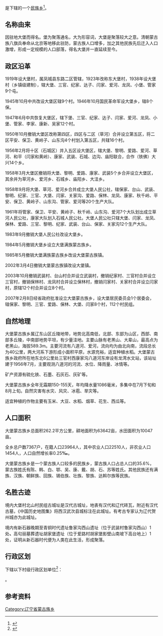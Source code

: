 {{中国乡级行政区|21/06/82/200/000}}

'''{{PAGENAMEBASE}}'''是{{PRC admin/fullname|21/06/82/200/000|3}}下辖的一个[[民族乡|民族乡]]<ref>{{PRC admin/ref sgc|{{PRC admin/parent|21/06/82/200/000}}}}</ref>。

== 名称由来 ==
因驻地大堡而得名。堡为聚落通名，大为形容词，大堡是聚落较大之意。清朝蒙古族八旗兵奉命从北京等地移此驻防，蒙古族人口增多，加之其他民族先后迁入人口激增，形成一定规模的人口部落，得名大堡并一直延续至今。

== 政区沿革 ==
1919年设大堡村，属凤城县东路二区管辖，1923年改称东大堡村，1938年设大堡村（乡镇级建制），辖大堡、三官、纪家、达子、闫家、爱河、龙凤、小堡、管家9个屯。

1945年10月中共改设大堡区辖9个村。1946年10月国民革命军设大堡乡，辖8个保。

1947年6月中共恢复大堡区，辖下堡、三官、纪家、达子、闫家、爱河、龙凤、小堡、管家、李家、康新、吴家12个村。

1950年10月撤销大堡区改称第四区，四区与二区（草河）合并设立第五区，将二区平安、保卫、黄岭子、山东沟4个村划入第五区，共辖16个村。

1956年2月将十区（石城区）并入五区设大堡区，辖大堡、黎明、爱路、爱河、草河、和平（闫家和黄岭）、康家、武装、石城、边沟、庙阳联合，合作（铁佛）大兴14个乡。

1958年3月大堡区撤销将大堡、黎明、爱路、康家、武装5个乡合并设立大堡区，其余并为草河乡、爱河乡、石城乡、庙阳乡、大洼乡。

1958年9月将大堡、草河、爱河乡合并成立大堡人民公社，辖保家、台山、武装、黎明、纪家、三官、大堡、闫家、关家沟、爱路、保林、龙凤、康家、秋千岭、平安、保卫、黄岭子、山东沟、管家、爱河等20个生产大队。

1961年将管家、保卫、平安、黄岭子、秋千岭、山东沟、爱河7个大队划出成立草河人民公社，康家大队划入石城人民公社。大堡人民公社只辖大堡、闫家、龙凤、保林、爱路、三官、黎明、纪家、武装、台山、保家、关家沟12个生产大队。

1983年9月撤销大堡人民公社改设大堡乡。

1984年5月撤销大堡乡设立大堡满族蒙古族乡。

1985年5月撤销大堡满族蒙古族乡改设大堡蒙古族镇。

2002年3月4日撤销大堡蒙古族镇改设大堡镇。

2003年10月撤销武装村、台山村合并设立武装村，撤销纪家村、三官村合并设立三官村，撤销保林村、龙凤村合并设立保林村，撤销闫家村、关家村合并设立闫家村，原辖12个村合并设立8个村。

2007年2月8日经省政府批准设立大堡蒙古族乡，设大堡居民委员会1个居委会，辖保家、黎明、三官、爱路、保林、大堡、闫家8个村，112个村民组。

== 自然地理 ==
大堡蒙古族乡属辽东山区丘陵地带，地势北高南低，北部、东部为山区，西部、南部多丘陵，中南部地势平坦，有少量洼地。主要山脉有老黑山、大辈山，最高点为老黑山，海拔589.3m。主要河流有八道河、爱河，流向均为由北向南，流段总长为40公里，两大河系下游形成小面积平原，水源充裕，适宜种植水稻。大堡蒙古族乡政府所在地东北6公里处三官村西康家沟八道河东岸设有龙湾水文站，该站址建于1956年7月，主要观测八道河的河流、水位、降雨量、冰情等。

矿产资源有硫化铁、石墨、石灰石、灰矿等。

大堡蒙古族乡全年无霜期150-155天，年均降水量1086毫米，多集中在7月下旬和8月上旬。自然灾害有水灾、风灾、冰雹、旱灾等。

适宜种植的作物主要有玉米、大豆、水稻、烟草、花生、西瓜等。

== 人口面积 ==
大堡蒙古族乡总面积262.2平方公里，耕地面积为63642亩，水田面积为10047亩。

全乡总户数7367户，在籍人口23964人，其中农业人口22510人，非农业人口1454人，人口自然增长率0.25'''‰'''。

大堡蒙古族乡是一个蒙古族人口较多的民族乡，蒙古族人口占总人口的35.6%，蒙古族姓氏有陈、韩、白、鄂、吴、康、戴、胡、石、苏等姓氏。其他民族还有满族、汉族、朝鲜族、回族、锡伯族、壮族、黎族、达斡尔族等民族。

== 名胜古迹 ==
境内大堡村北山村民组古城址是汉代古城址，地表有汉代和辽代砖瓦，附近有汉代古墓，《中国历史地图集》将西汉武次县城标注在此城址。有考古专家认为辽代贺州城亦为此城址。

境内有新石器晚期至青铜时代遗址鲁家沟西山遗址（位于武装村鲁家沟西山）1处'''、'''高句丽墓葬遗址胡家堡遗址（位于爱路村胡家堡影壁山南坡下高台地上）1处，证明从新石器时代便为人类在此生活，形成聚落。

== 行政区划 ==
{{PAGENAMEBASE}}下辖以下村级行政区划单位<ref>{{PRC admin/ref sgc|21/06/82/200/000}}</ref>：

{{PRC admin/children|21/06/82/200/000}}。

== 参考资料 ==
{{reflist}}{{丹东市行政区划}}{{PRC admin/navcat|21/06/82/200/000}}
[[Category:辽宁省蒙古族乡|Category:辽宁省蒙古族乡]]